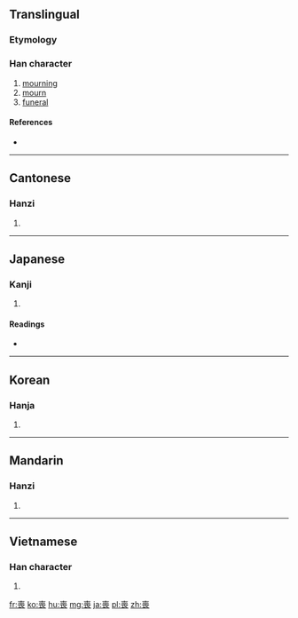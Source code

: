 {{also|丧}}
==Translingual==

===Etymology===
{{Han compound|哭|亾|c1=s|c2=p|t1=cry|ls=ic}}

===Han character===
{{Han char|rn=30|rad=口|as=09|sn=12|four=4073<sub>2</sub>|canj=土口口女 (GRRV)}}

# [[mourning]]
# [[mourn]]
# [[funeral]]

====References====
* {{Han ref|kx=0200.120|dkj=03985|dj=0421.230|hdz=10650.030|uh=55AA|ud=21930|bh=B3E0|bd=46048}}

----

==Cantonese==

===Hanzi===
{{yue-hanzi|jyut=|y=song1, song3|sim=丧}}

# {{defn|lang=yue|sort=口09}}

----

==Japanese==

===Kanji===
{{ja-kanji|grade=c|rs=口09}}

# {{defn|lang=ja|sort=口09}}

====Readings====
* {{ja-readings|on=[[そう]] (sō)|kun=[[も]] (mo), [[うしなう]] (ushinau), [[ほろびる]] (horobiru)}}

----

==Korean==

===Hanja===
{{ko-hanja|hangeul=상|rv=sang|mr=sang}}

# {{defn|lang=ko|sort=口09}}

----

==Mandarin==

===Hanzi===
{{cmn-hanzi|sim=丧|pin=[[sāng]] ([[sang1]])|wg=sang<sup>1</sup>}}

# {{defn|lang=cmn|sort=口09}}

----

==Vietnamese==

===Han character===
{{vi-hantu|[[tang]], [[táng]], [[tảng]]|rs=口09}}

# {{defn|lang=vi|sort=口09}}

[[fr:喪]]
[[ko:喪]]
[[hu:喪]]
[[mg:喪]]
[[ja:喪]]
[[pl:喪]]
[[zh:喪]]